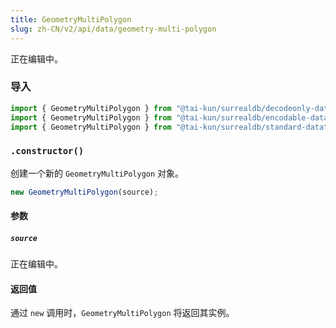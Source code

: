 ```yaml
---
title: GeometryMultiPolygon
slug: zh-CN/v2/api/data/geometry-multi-polygon
---
```



正在编辑中。

### 导入

```ts
import { GeometryMultiPolygon } from "@tai-kun/surrealdb/decodeonly-datatypes";
import { GeometryMultiPolygon } from "@tai-kun/surrealdb/encodable-datatypes";
import { GeometryMultiPolygon } from "@tai-kun/surrealdb/standard-datatypes";
```

### `.constructor()`

创建一个新的 `GeometryMultiPolygon` 对象。

```ts
new GeometryMultiPolygon(source);
```

#### 参数

##### `source`

正在编辑中。

#### 返回值

通过 `new` 调用时，`GeometryMultiPolygon` 将返回其实例。
